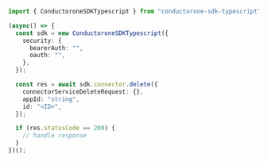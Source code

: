 ```typescript C1ApiAppV1ConnectorServiceDelete.ts
import { ConductoroneSDKTypescript } from "conductorone-sdk-typescript";

(async() => {
  const sdk = new ConductoroneSDKTypescript({
    security: {
      bearerAuth: "",
      oauth: "",
    },
  });

  const res = await sdk.connector.delete({
    connectorServiceDeleteRequest: {},
    appId: "string",
    id: "<ID>",
  });

  if (res.statusCode == 200) {
    // handle response
  }
})();
```
